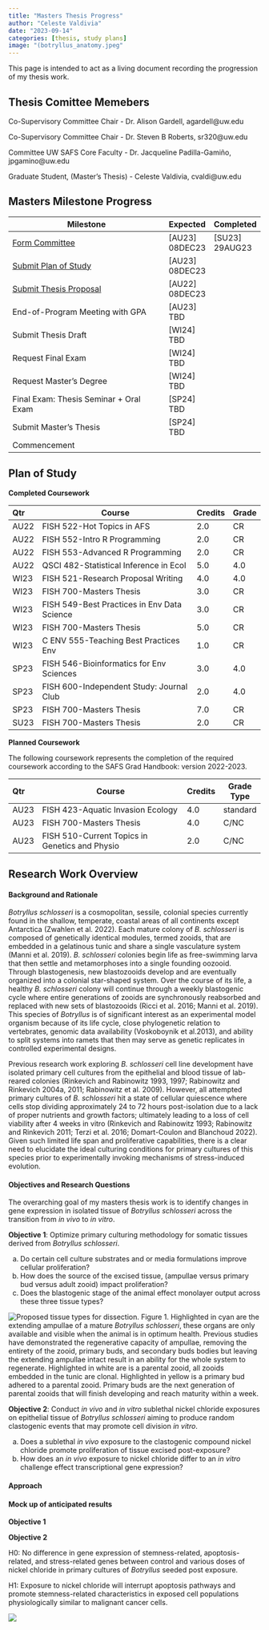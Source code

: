 ```yaml
---
title: "Masters Thesis Progress"
author: "Celeste Valdivia"
date: "2023-09-14"
categories: [thesis, study plans] 
image: "(botryllus_anatomy.jpeg"
---
```

This page is intended to act as a living document recording the progression of my thesis work. 

## Thesis Comittee Memebers
Co-Supervisory Committee Chair -  Dr. Alison Gardell, agardell@uw.edu

Co-Supervisory Committee Chair - Dr. Steven B Roberts, sr320@uw.edu 

Committee UW SAFS Core Faculty - Dr. Jacqueline Padilla-Gamiño, jpgamino@uw.edu

Graduate Student, (Master's Thesis) - Celeste Valdivia, cvaldi@uw.edu 

## Masters Milestone Progress

| Milestone                                                    | Expected       | Completed      |
| ------------------------------------------------------------ | -------------- | -------------- |
| [Form Committee](https://docs.google.com/forms/d/e/1FAIpQLSdMCg96RoRiT4yEIAMorzOPT6GqDYFRQcPp0Ttr0D22idJqYg/viewform) | [AU23] 08DEC23  | [SU23] 29AUG23 |
| [Submit Plan of Study](https://forms.gle/15siYRGdHKr5dX2B7)  | [AU23] 08DEC23 |                |
| [Submit Thesis Proposal](https://docs.google.com/forms/d/e/1FAIpQLScL5Tp4GOxGUTxV2c1-kXW0orPTZEfuFeGtMF4eoJ9LHC9mcw/viewform) | [AU22] 08DEC23 |            |
| End-of-Program Meeting with GPA                              | [AU23] TBD |                    |
| Submit Thesis Draft                                          | [WI24] TBD |                    |
| Request Final Exam                                           | [WI24] TBD |                    |
| Request Master's Degree                                      | [WI24] TBD |                    |
| Final Exam: Thesis Seminar + Oral Exam                       | [SP24] TBD |                    |
| Submit Master's Thesis                                       | [SP24] TBD |                    |
| Commencement                                                 |         |                       |


## Plan of Study
**Completed Coursework**

| Qtr    | Course                                      | Credits | Grade |
| :----- | ------------------------------------------- | ------- | ----- | 
| AU22   | FISH 522-Hot Topics in AFS                  | 2.0     | CR    |   
| AU22   | FISH 552-Intro R Programming                | 2.0     | CR    |   
| AU22   | FISH 553-Advanced R Programming             | 2.0     | CR    |          
| AU22   | QSCI 482-Statistical Inference in Ecol      | 5.0     | 4.0   |      
| WI23   | FISH 521-Research Proposal Writing          | 4.0     | 4.0   |    
| WI23   | FISH 700-Masters Thesis                     | 3.0     | CR    |     
| WI23   | FISH 549-Best Practices in Env Data Science | 3.0     | CR    |    
| WI23   | FISH 700-Masters Thesis                     | 5.0     | CR    |     
| WI23   | C ENV 555-Teaching Best Practices Env       | 1.0     | CR    |   
| SP23   | FISH 546-Bioinformatics for Env Sciences    | 3.0     | 4.0   | 
| SP23   | FISH 600-Independent Study: Journal Club    | 2.0     | 4.0   | 
| SP23   | FISH 700-Masters Thesis                     | 7.0     | CR    |  
| SU23   | FISH 700-Masters Thesis                     | 2.0     | CR    |     
 



**Planned Coursework**

The following coursework represents the completion of the required coursework according to the SAFS Grad Handbook: version 2022-2023.

| Qtr  | Course                                         | Credits | Grade Type|
| :--- | -----------------------------------------------| ------- |-----------|
| AU23 | FISH 423-Aquatic Invasion Ecology              | 4.0     | standard  |
| AU23 | FISH 700-Masters Thesis                        | 4.0     |   C/NC    |
| AU23 | FISH 510-Current Topics in Genetics and Physio | 2.0     |   C/NC    |


## Research Work Overview

#### Background and Rationale

*Botryllus schlosseri* is a cosmopolitan, sessile, colonial species currently found in the shallow, temperate, coastal areas of all continents except Antarctica (Zwahlen et al. 2022). Each mature colony of *B. schlosseri* is composed of genetically identical modules, termed zooids, that are embedded in a gelatinous tunic and share a single vasculature system (Manni et al. 2019). *B. schlosseri* colonies begin life as free-swimming larva that then settle and metamorphoses into a single founding oozooid. Through blastogenesis, new blastozooids develop and are eventually organized into
a colonial star-shaped system. Over the course of its life, a healthy *B. schlosseri* colony will continue through a weekly blastogenic cycle where entire generations of zooids are synchronously reabsorbed and replaced with new sets of blastozooids (Ricci et al. 2016; Manni et al. 2019). This species of *Botryllus* is of significant interest as an experimental model organism because of its life cycle, close phylogenetic relation to vertebrates, genomic data availability (Voskoboynik et al.2013), and ability to split systems into ramets that then may serve as genetic replicates in controlled experimental designs.

Previous research work exploring *B. schlosseri* cell line development have isolated primary cell cultures from the epithelial and blood tissue of lab-reared colonies (Rinkevich and Rabinowitz 1993, 1997; Rabinowitz and Rinkevich 2004a, 2011; Rabinowitz et al. 2009). However, all attempted primary cultures of *B. schlosseri* hit a state of cellular quiescence where cells stop dividing approximately 24 to 72 hours post-isolation due to a lack of proper nutrients and growth factors; ultimately leading to a loss of cell viability after 4 weeks in vitro (Rinkevich and Rabinowitz 1993; Rabinowitz and Rinkevich 2011; Terzi et al. 2016; Domart-Coulon and Blanchoud 2022). Given such limited life span and proliferative capabilities, there is a clear need to elucidate the ideal culturing conditions for primary cultures of this species prior to experimentally invoking mechanisms of stress-induced evolution.


#### Objectives and Research Questions
The overarching goal of my masters thesis work is to identify changes in gene expression in isolated tissue of *Botryllus schlosseri* across the transition from *in vivo* to *in vitro*.


**Objective 1**: Optimize primary culturing methodology for somatic tissues derived from *Botryllus schlosseri*.

  a. Do certain cell culture substrates and or media formulations improve cellular proliferation?
  b. How does the source of the excised tissue, (ampullae versus primary bud versus adult zooid) impact proliferation?
  c. Does the blastogenic stage of the animal effect monolayer output across these three tissue types?
  
![Proposed tissue types for dissection.](botryllus_anatomy.jpeg)
Figure 1. Highlighted in cyan are the extending ampullae of a mature *Botryllus schlosseri*, these organs are only available and visible when the animal is in optimum health. Previous studies have demonstrated the regenerative capacity of ampullae, removing the entirety of the zooid, primary buds, and secondary buds bodies but leaving the extending ampullae intact result in an ability for the whole system to regenerate. Highlighted in white are is a parental zooid, all zooids embedded in the tunic are clonal. Highlighted in yellow is a primary bud adhered to a parental zooid. Primary buds are the next generation of parental zooids that will finish developing and reach maturity within a week.

**Objective 2**: Conduct *in vivo* and *in vitro* sublethal nickel chloride exposures on epithelial tissue of *Botryllus schlosseri* aiming to produce random clastogenic events that may promote cell division *in vitro*.

  a. Does a sublethal *in vivo* exposure to the clastogenic compound nickel chloride promote proliferation of tissue excised post-exposure?
  b. How does an *in vivo* exposure to nickel chloride differ to an *in vitro* challenge effect transcriptional gene expression?
  
#### Approach


#### Mock up of anticipated results
**Objective 1**



**Objective 2**

H0: No difference in gene expression of stemness-related, apoptosis-related, and stress-related genes between control and various doses of nickel chloride in primary cultures of *Botryllus* seeded post exposure.

H1: Exposure to nickel chloride will interrupt apoptosis pathways and promote stemness-related characteristics in exposed cell populations physiologically similar to malignant cancer cells.

![](gene_expression_example.jpg)

